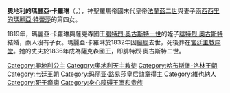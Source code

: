 {{Multiple issues|
{{Expand language|1=en|time=2020-11-05T03:44:07+00:00}}
{{Unreferenced|time=2020-11-05T03:44:07+00:00}}
}}
{{Infobox royalty
| name         = 奧地利的瑪麗亞·卡羅琳
| image        = Peter Krafft Bildnis einer Maria Karolina.jpg
| image_size   = 200px
| birth_date   = {{birth date|1801|04|08|df=y}}
| birth_place  = {{flag|Holy Roman Empire}}[[維也納|維也納]]
| death_date   = {{death date and age|1832|05|22|1801|04|08|df=y}}
| death_place  = {{flag|Kingdom of Saxony}}[[皮爾尼茨|皮爾尼茨]]
| burial_place = [[宮廷主教座堂|宮廷主教座堂]]
| house        = [[哈布斯堡-洛林皇朝|哈布斯堡-洛林皇朝]]
| father       = [[弗朗茨二世_(神圣罗马帝国)|神聖羅馬皇帝法蘭茲二世]]
| mother       = [[瑪麗亞·特蕾莎_(那不勒斯和西西里公主)|兩西西里的瑪麗亞·特蕾莎]]
| religion     = [[羅馬天主教|羅馬天主教]]
}}
'''奧地利的瑪麗亞·卡羅琳'''（{{lang-de|Maria Karoline von Österreich}}，{{bd|1801年|4月8日|1832年|5月22日}}），神聖羅馬帝國末代皇帝[[弗朗茨二世_(神圣罗马帝国)|法蘭茲二世]]與妻子[[瑪麗亞·特蕾莎_(那不勒斯和西西里公主)|兩西西里的瑪麗亞·特蕾莎]]的第四女。

1819年，瑪麗亞·卡羅琳與薩克森國王[[弗里德里希·奥古斯特一世_(萨克森国王)|腓特烈·奧古斯特一世]]的姪子[[腓特烈·奧古斯特二世_(薩克森國王)|腓特烈·奧古斯特]]結婚，兩人沒有子女。瑪麗亞·卡羅琳於1832年因[[癲癇|癲癇]]去世，死後葬在[[宮廷主教座堂|宮廷主教座堂]]。她的丈夫於1836年成為薩克森國王，即腓特烈·奧古斯特二世。

{{Authority control}}
{{DEFAULTSORT:Marie Caroline Of Austria, Archduchess}}
[[Category:奥地利公主|Category:奥地利公主]]
[[Category:奧地利天主教徒|Category:奧地利天主教徒]]
[[Category:哈布斯堡-洛林王朝|Category:哈布斯堡-洛林王朝]]
[[Category:韦廷王朝|Category:韦廷王朝]]
[[Category:玛丽亚·路易莎皇后勋章得主|Category:玛丽亚·路易莎皇后勋章得主]]
[[Category:維也納人|Category:維也納人]]
[[Category:死于癫痫|Category:死于癫痫]]
[[Category:身心障碍王室和贵族|Category:身心障碍王室和贵族]]